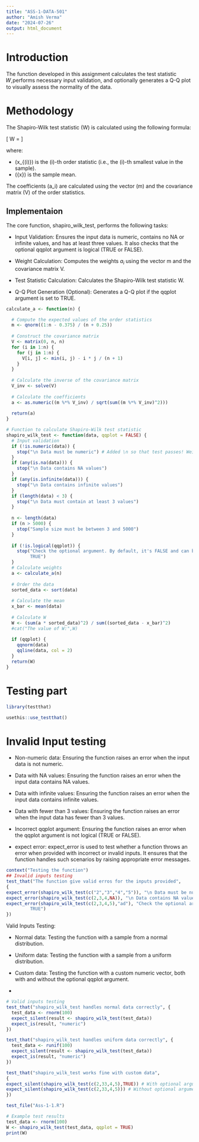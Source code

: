 ```yaml
---
title: "ASS-1-DATA-501"
author: "Amish Verma"
date: "2024-07-26"
output: html_document
---
```


# Introduction

The function developed in this assignment calculates the test statistic 𝑊,performs necessary input validation, and optionally generates a Q-Q plot to visually assess the normality of the data.

# Methodology

The Shapiro-Wilk test statistic \(W\) is calculated using the following formula:

\[ 
W = \frac{\left(\sum_{i=1}^n a_i x_{(i)}\right)^2}{\sum_{i=1}^n (x_i - \bar{x})^2} 
\]

where:

- \(x_{(i)}\) is the \(i\)-th order statistic (i.e., the \(i\)-th smallest value in the sample).
- \(\bar{x}\) is the sample mean.

The coefficients \(a_i\) are calculated using the vector \(m\) and the covariance matrix \(V\) of the order statistics.

## Implementaion

The core function, shapiro_wilk_test, performs the following tasks:

+ Input Validation: Ensures the input data is numeric, contains no NA or infinite values, and has at least three values. It also checks that the optional qqplot argument is logical (TRUE or FALSE).

+ Weight Calculation: Computes the weights $a_{i}$ using the vector m and the covariance matrix V.

+ Test Statistic Calculation: Calculates the Shapiro-Wilk test statistic W.

+ Q-Q Plot Generation (Optional): Generates a Q-Q plot if the qqplot argument is set to TRUE.





```r
calculate_a <- function(n) {

  # Compute the expected values of the order statistics
  m <- qnorm((1:n - 0.375) / (n + 0.25))
  
  # Construct the covariance matrix
  V <- matrix(0, n, n)
  for (i in 1:n) {
    for (j in 1:n) {
      V[i, j] <- min(i, j) - i * j / (n + 1)
    }
  }
  
  # Calculate the inverse of the covariance matrix
  V_inv <- solve(V)
  
  # Calculate the coefficients
  a <- as.numeric((m %*% V_inv) / sqrt(sum((m %*% V_inv)^2)))
  
  return(a)
}

# Function to calculate Shapiro-Wilk test statistic
shapiro_wilk_test <- function(data, qqplot = FALSE) {
  # Input validation
  if (!is.numeric(data)) {
    stop("\n Data must be numeric") # Added \n so that test passes! Weird stuff to catch
  }
  if (any(is.na(data))) {
    stop("\n Data contains NA values")
  }
  if (any(is.infinite(data))) {
    stop("\n Data contains infinite values")
  }
  if (length(data) < 3) {
    stop("\n Data must contain at least 3 values")
  }
  
  n <- length(data)
  if (n > 5000) {
    stop("Sample size must be between 3 and 5000")
  }
  
  if (!is.logical(qqplot)) {
    stop("Check the optional argument. By default, it's FALSE and can be set to
         TRUE")
  }
  # Calculate weights
  a <- calculate_a(n)
  
  # Order the data
  sorted_data <- sort(data)
  
  # Calculate the mean
  x_bar <- mean(data)
  
  # Calculate W
  W <- (sum(a * sorted_data)^2) / sum((sorted_data - x_bar)^2)
  #cat("The value of W:",W)
  
  if (qqplot) {
    qqnorm(data)
    qqline(data, col = 2)
  }
  return(W)
}
```


# Testing part

```r
library(testthat)

usethis::use_testthat()

```

# Invalid Input testing

+ Non-numeric data: Ensuring the function raises an error when the input data is not numeric.

+ Data with NA values: Ensuring the function raises an error when the input data contains NA values.

+ Data with infinite values: Ensuring the function raises an error when the input data contains infinite values.

+ Data with fewer than 3 values: Ensuring the function raises an error when the input data has fewer than 3 values.

+ Incorrect qqplot argument: Ensuring the function raises an error when the qqplot argument is not logical (TRUE or FALSE).

+ expect error: expect_error is used to test whether a function throws an error when provided with incorrect or invalid inputs. It ensures that the function handles such scenarios by raising appropriate error messages.

```r
context("Testing the function")
## Invalid inputs testing
test_that("The function give valid erros for the inputs provided",
{
expect_error(shapiro_wilk_test(c("2","3","4","5")), "\n Data must be numeric")
expect_error(shapiro_wilk_test(c(2,3,4,NA)), "\n Data contains NA values")
expect_error(shapiro_wilk_test(c(2,3,4,5),"ad"), "Check the optional argument. By default, it's FALSE and can be set to
         TRUE")
})


```

Valid Inputs Testing:

+ Normal data: Testing the function with a sample from a normal distribution.
+ Uniform data: Testing the function with a sample from a uniform distribution.
+ Custom data: Testing the function with a custom numeric vector, both with and without the optional qqplot argument.

+


```r


# Valid inputs testing
test_that("shapiro_wilk_test handles normal data correctly", {
  test_data <- rnorm(100)
  expect_silent(result <- shapiro_wilk_test(test_data))
  expect_is(result, "numeric")
})

test_that("shapiro_wilk_test handles uniform data correctly", {
  test_data <- runif(100)
  expect_silent(result <- shapiro_wilk_test(test_data))
  expect_is(result, "numeric")
})

test_that("shapiro_wilk_test works fine with custom data",
{
expect_silent(shapiro_wilk_test(c(2,33,4,5),TRUE)) # With optional argument
expect_silent(shapiro_wilk_test(c(2,33,4,5))) # Without optional argument
})
```


```r
test_file("Ass-1-1.R")
```
```r
# Example test results
test_data <- rnorm(100)
W <- shapiro_wilk_test(test_data, qqplot = TRUE)
print(W)
```

